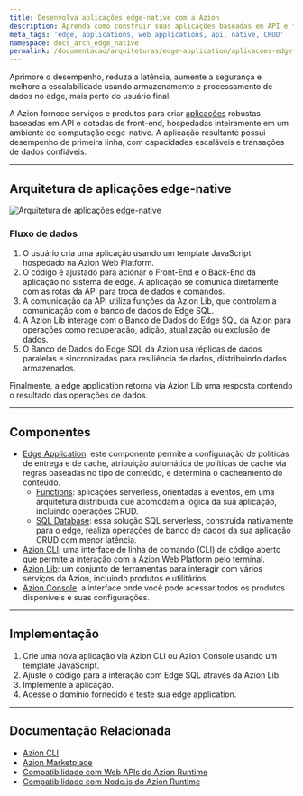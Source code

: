 ```yaml
---
title: Desenvolva aplicações edge-native com a Azion
description: Aprenda como construir suas aplicações baseadas em API e front-end inteiramente no edge, utilizando computação edge-native.
meta_tags: 'edge, applications, web applications, api, native, CRUD'
namespace: docs_arch_edge_native
permalink: /documentacao/arquiteturas/edge-application/aplicacoes-edge-native/
---
```


Aprimore o desempenho, reduza a latência, aumente a segurança e melhore a escalabilidade usando armazenamento e processamento de dados no edge, mais perto do usuário final.

A Azion fornece serviços e produtos para criar [aplicações](https://www.azion.com/pt-br/solucoes/aplicacoes-edge-native/) robustas baseadas em API e dotadas de front-end, hospedadas inteiramente em um ambiente de computação edge-native. A aplicação resultante possui desempenho de primeira linha, com capacidades escaláveis e transações de dados confiáveis.

---

## Arquitetura de aplicações edge-native

![Arquitetura de aplicações edge-native](/assets/docs/images/uploads/edge-native-arch.png) 

### Fluxo de dados

1. O usuário cria uma aplicação usando um template JavaScript hospedado na Azion Web Platform. 
2. O código é ajustado para acionar o Front-End e o Back-End da aplicação no sistema de edge. A aplicação se comunica diretamente com as rotas da API para troca de dados e comandos.
3. A comunicação da API utiliza funções da Azion Lib, que controlam a comunicação com o banco de dados do Edge SQL.
4. A Azion Lib interage com o Banco de Dados do Edge SQL da Azion para operações como recuperação, adição, atualização ou exclusão de dados.
5. O Banco de Dados do Edge SQL da Azion usa réplicas de dados paralelas e sincronizadas para resiliência de dados, distribuindo dados armazenados.

Finalmente, a edge application retorna via Azion Lib uma resposta contendo o resultado das operações de dados.

---

## Componentes

- [Edge Application](/pt-br/documentacao/produtos/build/edge-application/): este componente permite a configuração de políticas de entrega e de cache, atribuição automática de políticas de cache via regras baseadas no tipo de conteúdo, e determina o cacheamento do conteúdo.
    - [Functions](/pt-br/documentacao/produtos/build/edge-application/edge-functions/): aplicações serverless, orientadas a eventos, em uma arquitetura distribuída que acomodam a lógica da sua aplicação, incluindo operações CRUD.
    - [SQL Database](/pt-br/documentacao/produtos/store/edge-sql/): essa solução SQL serverless, construída nativamente para o edge, realiza operações de banco de dados da sua aplicação CRUD com menor latência.
- [Azion CLI](/pt-br/documentacao/produtos/azion-cli/visao-geral/): uma interface de linha de comando (CLI) de código aberto que permite a interação com a Azion Web Platform pelo terminal.
- [Azion Lib](https://github.com/aziontech/lib): um conjunto de ferramentas para interagir com vários serviços da Azion, incluindo produtos e utilitários.
- [Azion Console](/pt-br/documentacao/produtos/guias/conhecendo-o-azion-console/): a interface onde você pode acessar todos os produtos disponíveis e suas configurações.

---

## Implementação

1. Crie uma nova aplicação via Azion CLI ou Azion Console usando um template JavaScript.
2. Ajuste o código para a interação com Edge SQL através da Azion Lib. 
3. Implemente a aplicação. 
4. Acesse o domínio fornecido e teste sua edge application.

---

##  Documentação Relacionada

- [Azion CLI](/pt-br/documentacao/produtos/azion-cli/visao-geral/)
- [Azion Marketplace](/pt-br/documentacao/produtos/marketplace/)
- [Compatibilidade com Web APIs do Azion Runtime](/pt-br/documentacao/produtos/devtools/azion-edge-runtime/compatibilidade-frameworks/)
- [Compatibilidade com Node.js do Azion Runtime](/pt-br/documentacao/produtos/devtools/azion-edge-runtime/compatibilidade/node/)
